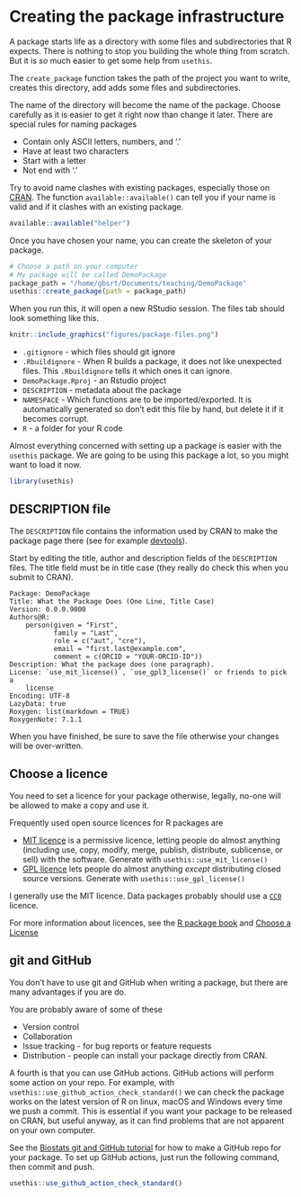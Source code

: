 # Creating the package infrastructure 

A package starts life as a directory with some files and subdirectories that R expects.
There is nothing to stop you building the whole thing from scratch.
But it is _so_ much easier to get some help from `usethis`.

The `create_package` function takes the path of the project you want to write, creates this directory, add adds some files and subdirectories.

The name of the directory will become the name of the package.
Choose carefully as it is easier to get it right now than change it later.
There are special rules for naming packages

* Contain only ASCII letters, numbers, and '.' 
* Have at least two characters
* Start with a letter
* Not end with '.'

Try to avoid name clashes with existing packages, especially those on [CRAN](https://cran.r-project.org/).
The function `available::available()` can tell you if your name is valid and if it clashes with an existing package.

```r
available::available("helper")
```

Once you have chosen your name, you can create the skeleton of your package.

```r
# Choose a path on your computer
# My package will be called DemoPackage
package_path = "/home/gbsrt/Documents/teaching/DemoPackage"
usethis::create_package(path = package_path)
```

When you run this, it will open a new RStudio session.
The files tab should look something like this.

```r
knitr::include_graphics("figures/package-files.png")
```

- `.gitignore` - which files should git ignore
- `.Rbuildignore` - When R builds a package, it does not like unexpected files. This `.Rbuildignore` tells it which ones it can ignore.
- `DemoPackage.Rproj` - an Rstudio project
- `DESCRIPTION` - metadata about the package
- `NAMESPACE` - Which functions are to be imported/exported. It is automatically generated so don't edit this file by hand, but delete it if it becomes corrupt.
- `R` - a folder for your R code

Almost everything concerned with setting up a package is easier with the `usethis` package.
We are going to be using this package a lot, so you might want to load it now.

```r
library(usethis)
```

## DESCRIPTION file

The `DESCRIPTION` file contains the information used by CRAN to make the package page there (see for example [devtools](https://cran.r-project.org/web/packages/devtools/index.html)).

Start by editing the title, author and description fields of the `DESCRIPTION` files. 
The title field must be in title case (they really do check this when you submit to CRAN).

```
Package: DemoPackage
Title: What the Package Does (One Line, Title Case)
Version: 0.0.0.9000
Authors@R: 
    person(given = "First",
           family = "Last",
           role = c("aut", "cre"),
           email = "first.last@example.com",
           comment = c(ORCID = "YOUR-ORCID-ID"))
Description: What the package does (one paragraph).
License: `use_mit_license()`, `use_gpl3_license()` or friends to pick a
    license
Encoding: UTF-8
LazyData: true
Roxygen: list(markdown = TRUE)
RoxygenNote: 7.1.1
```

When you have finished, be sure to save the file otherwise your changes will be over-written.

## Choose a licence

You need to set a licence for your package otherwise, legally, no-one will be allowed to make a copy and use it.  

Frequently used open source licences for R packages are 

- [MIT licence](https://choosealicense.com/licenses/mit/) is a permissive licence, letting people do almost anything (including use, copy, modify, merge, publish, distribute, sublicense, or sell) with the software. 
Generate with `usethis::use_mit_license()`
- [GPL licence](https://choosealicense.com/licenses/gpl-3.0/) lets people do almost anything _except_ distributing closed source versions. 
Generate with `usethis::use_gpl_license()`

I generally use the MIT licence.
Data packages probably should use a [`CC0`](https://choosealicense.com/licenses/cc0-1.0/) licence.

For more information about licences, see the [R package book](https://r-pkgs.org/license.html) and [Choose a License](https://choosealicense.com/)


## git and GitHub

You don't have to use git and GitHub when writing a package, but there are many advantages if you are do. 

You are probably aware of some of these

 - Version control
 - Collaboration
 - Issue tracking - for bug reports or feature requests 
 - Distribution - people can install your package directly from CRAN.

A fourth is that you can use GitHub actions.
GitHub actions will perform some action on your repo. 
For example, with `usethis::use_github_action_check_standard()` we can check the package works on the latest version of R on linux, macOS and Windows every time we push a commit.
This is essential if you want your package to be released on CRAN, but useful anyway, as it can find problems that are not apparent on your own computer.

See the [Biostats git and GitHub tutorial](https://biostats-r.github.io/biostats/github/index.html) for how to make a GitHub repo for your package.
To set up GitHub actions, just run the following command, then commit and push.

```r
usethis::use_github_action_check_standard()
```
